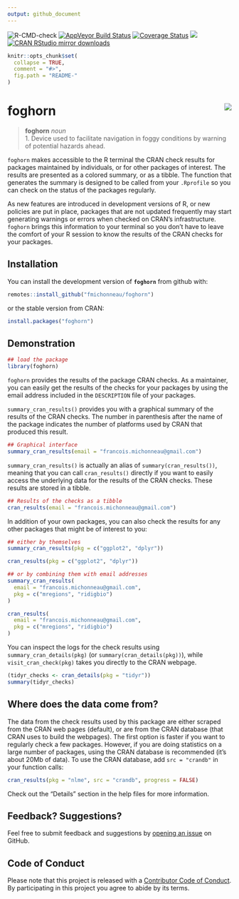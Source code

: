 ```yaml
---
output: github_document
---
```


<!-- README.md is generated from README.Rmd. Please edit that file -->

![R-CMD-check](https://github.com/fmichonneau/foghorn/workflows/R-CMD-check/badge.svg)
[![AppVeyor Build Status](https://ci.appveyor.com/api/projects/status/github/fmichonneau/foghorn?branch=master&svg=true)](https://ci.appveyor.com/project/fmichonneau/foghorn)
[![Coverage Status](https://img.shields.io/codecov/c/github/fmichonneau/foghorn/master.svg)](https://codecov.io/github/fmichonneau/foghorn?branch=master)
[![](http://www.r-pkg.org/badges/version/foghorn)](http://www.r-pkg.org/pkg/foghorn)
[![CRAN RStudio mirror downloads](http://cranlogs.r-pkg.org/badges/foghorn)](http://www.r-pkg.org/pkg/foghorn)

```r
knitr::opts_chunk$set(
  collapse = TRUE,
  comment = "#>",
  fig.path = "README-"
)
```

# foghorn <img src="man/figures/logo.png" align="right" />

> **foghorn** *noun* <br>
>     1. Device used to facilitate navigation in foggy conditions by warning of
>        potential hazards ahead.

`foghorn` makes accessible to the R terminal the CRAN check
results for packages maintained by individuals, or for other packages of
interest. The results are presented as a colored summary, or as a tibble. The function that generates the summary is designed to be called from your `.Rprofile` so you can check on the status of the packages regularly.

As new features are introduced in development versions of R, or new policies are
put in place, packages that are not updated frequently may start generating
warnings or errors when checked on CRAN's infrastructure. `foghorn` brings this
information to your terminal so you don't have to leave the comfort of your
R session to know the results of the CRAN checks for your packages.

## Installation

You can install the development version of **`foghorn`** from github with:

```r
remotes::install_github("fmichonneau/foghorn")
```

or the stable version from CRAN:

```r
install.packages("foghorn")
```

## Demonstration

```r
## load the package
library(foghorn)
```

`foghorn` provides the results of the package CRAN checks. As a maintainer, you can easily get the results of the checks for your packages by using the email address included in the `DESCRIPTION` file of your packages. 

`summary_cran_results()` provides you with a graphical summary of the results of the CRAN checks. The number in parenthesis after the name of the package indicates the number of platforms used by CRAN that produced this result.

```r
## Graphical interface
summary_cran_results(email = "francois.michonneau@gmail.com")
```

`summary_cran_results()` is actually an alias of `summary(cran_results())`, meaning that you can call `cran_results()` directly if you want to easily access the underlying data for the results of the CRAN checks. These results are stored in a tibble.

```r
## Results of the checks as a tibble
cran_results(email = "francois.michonneau@gmail.com")
```

In addition of your own packages, you can also check the results for any other
packages that might be of interest to you:

```r
## either by themselves
summary_cran_results(pkg = c("ggplot2", "dplyr"))

cran_results(pkg = c("ggplot2", "dplyr"))

## or by combining them with email addresses
summary_cran_results(
  email = "francois.michonneau@gmail.com",
  pkg = c("mregions", "ridigbio")
)

cran_results(
  email = "francois.michonneau@gmail.com",
  pkg = c("mregions", "ridigbio")
)
```

You can inspect the logs for the check results using
`summary_cran_details(pkg)` (or `summary(cran_details(pkg))`), while `visit_cran_check(pkg)` takes you directly to the CRAN webpage.

```r
(tidyr_checks <- cran_details(pkg = "tidyr"))
summary(tidyr_checks)
```

## Where does the data come from?

The data from the check results used by this package are either scraped from
the CRAN web pages (default), or are from the CRAN database (that CRAN uses to
build the webpages). The first option is faster if you want to regularly check a
few packages. However, if you are doing statistics on a large number of
packages, using the CRAN database is recommended (it's about 20Mb of data). To
use the CRAN database, add `src = "crandb"` in your function calls:

```r
cran_results(pkg = "nlme", src = "crandb", progress = FALSE)
```

Check out the "Details" section in the help files for more information.


## Feedback? Suggestions?

Feel free to submit feedback and suggestions
by [opening an issue](https://github.com/fmichonneau/foghorn/issues/new) on
GitHub.


## Code of Conduct

Please note that this project is released with
a [Contributor Code of Conduct](https://fmichonneau.github.io/foghorn/CODE_OF_CONDUCT.html). By participating in this project
you agree to abide by its terms.

